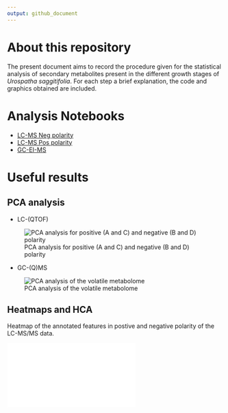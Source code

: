 ```yaml
---
output: github_document
---
```


# About this repository

The present document aims to record the procedure given for the statistical analysis of secondary metabolites present in the different growth stages of *Urospatha saggitifolia*. For each step a brief explanation, the code and graphics obtained are included.

# Analysis Notebooks

-   [LC-MS Neg polarity](https://github.com/IKIAM-NPL/U_sagittifolia_tubers/blob/main/Neg_U_saggitifolia.md)
-   [LC-MS Pos polarity](https://github.com/IKIAM-NPL/U_sagittifolia_tubers/blob/main/Pos_U_saggitifolia.md)
-   [GC-EI-MS](https://github.com/IKIAM-NPL/U_sagittifolia_tubers/blob/main/EI_U_saggitifolia.md)

# Useful results

## PCA analysis

-   LC-(QTOF)

![PCA analysis for positive (A and C) and negative (B and D) polarity](Plots/jpeg/Figure_1.jpeg)

-   GC-(Q)MS

![PCA analysis of the volatile metabolome](Plots/jpeg/Figure_2.jpeg)

## Heatmaps and HCA

Heatmap of the annotated features in postive and negative polarity of the LC-MS/MS data.

![](Plots/jpeg/heatmaps.pdf)
